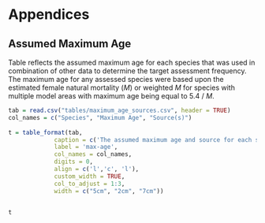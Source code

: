 \pagebreak

# Appendices

## Assumed Maximum Age 

Table \ref{tab:max-age} reflects the assumed maximum age for each species that was used in combination of other data to determine the target assessment frequency. The maximum age for any assessed species were based upon the estimated female natural mortality ($M$) or weighted $M$ for species with multiple model areas with maximum age being equal to 5.4 / $M$.

```r

tab = read.csv("tables/maximum_age_sources.csv", header = TRUE) 
col_names = c("Species", "Maximum Age", "Source(s)")
  
t = table_format(tab, 
             caption = c('The assumed maximum age and source for each species..'),
             label = 'max-age',
             col_names = col_names,
             digits = 0,
             align = c('l','c', 'l'),
             custom_width = TRUE,
             col_to_adjust = 1:3,
             width = c("5cm", "2cm", "7cm"))


t

```

\pagebreak